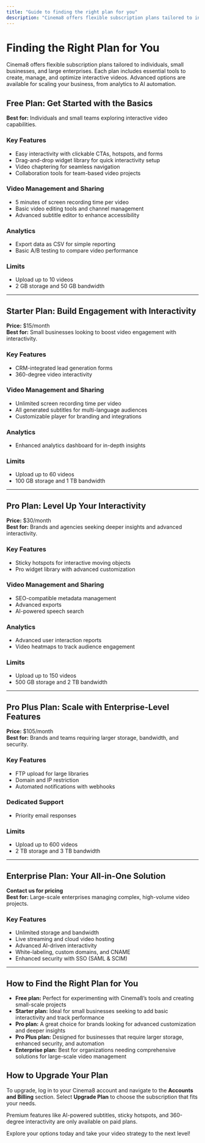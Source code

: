 ---
title: "Guide to finding the right plan for you"
description: "Cinema8 offers flexible subscription plans tailored to individuals, small businesses, and large enterprises. Each plan includes essential tools to create, manage, and optimize interactive videos. Advanced options are available for scaling your business, from analytics to AI automation. Here’s a detailed breakdown of what each plan offers:"
---


# Finding the Right Plan for You

Cinema8 offers flexible subscription plans tailored to individuals, small businesses, and large enterprises. Each plan includes essential tools to create, manage, and optimize interactive videos. Advanced options are available for scaling your business, from analytics to AI automation.

## Free Plan: Get Started with the Basics

**Best for:** Individuals and small teams exploring interactive video capabilities.

### Key Features

- Easy interactivity with clickable CTAs, hotspots, and forms  
- Drag-and-drop widget library for quick interactivity setup  
- Video chaptering for seamless navigation  
- Collaboration tools for team-based video projects

### Video Management and Sharing

- 5 minutes of screen recording time per video  
- Basic video editing tools and channel management  
- Advanced subtitle editor to enhance accessibility

### Analytics

- Export data as CSV for simple reporting  
- Basic A/B testing to compare video performance

### Limits

- Upload up to 10 videos  
- 2 GB storage and 50 GB bandwidth

---

## Starter Plan: Build Engagement with Interactivity

**Price:** $15/month  
**Best for:** Small businesses looking to boost video engagement with interactivity.

### Key Features

- CRM-integrated lead generation forms  
- 360-degree video interactivity

### Video Management and Sharing

- Unlimited screen recording time per video  
- All generated subtitles for multi-language audiences  
- Customizable player for branding and integrations

### Analytics

- Enhanced analytics dashboard for in-depth insights

### Limits

- Upload up to 60 videos  
- 100 GB storage and 1 TB bandwidth

---

## Pro Plan: Level Up Your Interactivity

**Price:** $30/month  
**Best for:** Brands and agencies seeking deeper insights and advanced interactivity.

### Key Features

- Sticky hotspots for interactive moving objects  
- Pro widget library with advanced customization

### Video Management and Sharing

- SEO-compatible metadata management  
- Advanced exports  
- AI-powered speech search

### Analytics

- Advanced user interaction reports  
- Video heatmaps to track audience engagement

### Limits

- Upload up to 150 videos  
- 500 GB storage and 2 TB bandwidth

---

## Pro Plus Plan: Scale with Enterprise-Level Features

**Price:** $105/month  
**Best for:** Brands and teams requiring larger storage, bandwidth, and security.

### Key Features

- FTP upload for large libraries  
- Domain and IP restriction  
- Automated notifications with webhooks

### Dedicated Support

- Priority email responses

### Limits

- Upload up to 600 videos  
- 2 TB storage and 3 TB bandwidth

---

## Enterprise Plan: Your All-in-One Solution

**Contact us for pricing**  
**Best for:** Large-scale enterprises managing complex, high-volume video projects.

### Key Features

- Unlimited storage and bandwidth  
- Live streaming and cloud video hosting  
- Advanced AI-driven interactivity  
- White-labeling, custom domains, and CNAME  
- Enhanced security with SSO (SAML & SCIM)

---

## How to Find the Right Plan for You

- **Free plan:** Perfect for experimenting with Cinema8’s tools and creating small-scale projects  
- **Starter plan:** Ideal for small businesses seeking to add basic interactivity and track performance  
- **Pro plan:** A great choice for brands looking for advanced customization and deeper insights  
- **Pro Plus plan:** Designed for businesses that require larger storage, enhanced security, and automation  
- **Enterprise plan:** Best for organizations needing comprehensive solutions for large-scale video management

## How to Upgrade Your Plan

To upgrade, log in to your Cinema8 account and navigate to the **Accounts and Billing** section. Select **Upgrade Plan** to choose the subscription that fits your needs.

<Callout type="info" title="Note on Premium Features">
Premium features like AI-powered subtitles, sticky hotspots, and 360-degree interactivity are only available on paid plans.
</Callout>

Explore your options today and take your video strategy to the next level!
